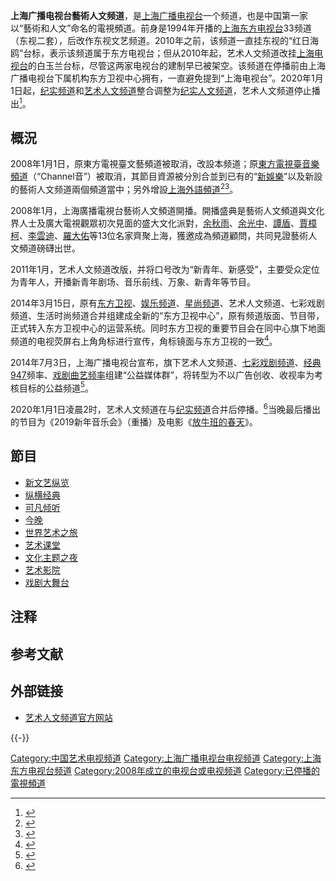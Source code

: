 {{頻道資訊
| 頻道名稱 = 艺术人文频道
| 總部所在 = [[上海市|上海市]]东方路2000号13层
| 播放地區 = [[上海市|上海市]]及部分其它省市
| 開播日期 = 2008年1月1日
| 停播日期 = 2020年1月1日
| 收視率 = 
| 收視率調查時間 = 
| 收視率資料來源 = 
| 頻道口號 =走近經典
| 視頻格式         = [[標準畫質電視|SDTV]]（[[576i|576i]] [[縱橫比_(圖像)|16:9]]）<br/>[[高清晰度电视|HDTV]]（[[1080i|1080i]] [[縱橫比_(圖像)|16:9]]）
| 音頻格式         = [[單聲道|單聲道]]（[[標清|標清]]）<br>[[立体声|立体声]]（[[高清|高清]]）
| 頻道語言         = [[普通話|普通話]]
| 擁有者 = [[上海广播电视台|上海广播电视台]]东方卫视中心公益媒体中心
| 持股者 = 
| 前頻道名稱 = 东视文艺频道
| 被取代名稱 =[[上海广播电视台纪实人文频道|上海广播电视台纪实人文频道]] 
| 集團同類頻道 = 
| 重播服務頻道 =
| 頻道官方網站 = https://www.smg.cn/review/channel/channel_13/index.html
| 備註 = 
| 有線電視供應商01 = 上海市[[东方有线|东方有线]]（全市）
| 有線電視頻道數01 = 5频道（标清）<br>205频道（高清）<ref>{{Cite web |url=http://www.ocn.net.cn/hdds_pdjs.html |title=上海全境整转区有线数字电视频道列表 |accessdate=2018-02-21 |archive-date=2014-06-23 |archive-url=https://web.archive.org/web/20140623175401/http://ocn.net.cn/hdds_pdjs.html |dead-url=no }}</ref>
| 有線電視供應商02 = IPTV
| 有線電視頻道數02 = 艺术人文频道
| 線上收看網站01   = 看看新闻网
| 線上收看網址01   = [http://live.kankanews.com/huikan/?cid=210 免费观看]
}}

'''上海广播电视台藝術人文频道'''，是[[上海广播电视台|上海广播电视台]]一个频道，也是中国第一家以“藝術和人文”命名的電視頻道。前身是1994年开播的[[上海东方电视台|上海东方电视台]]33频道（东视二套），后改作东视文艺频道。2010年之前，该频道一直挂东视的“红日海鸥”台标，表示该频道属于东方电视台；但从2010年起，艺术人文频道改挂[[上海电视台|上海电视台]]的白玉兰台标，尽管这两家电视台的建制早已被架空。该频道在停播前由上海广播电视台下属机构东方卫视中心拥有，一直避免提到“上海电视台”。2020年1月1日起，[[上海广播电视台纪实人文频道|纪实频道]]和[[艺术人文频道|艺术人文频道]]整合调整为[[纪实人文频道|纪实人文频道]]，艺术人文频道停止播出<ref>{{Cite web |url=http://www.shxwcb.com/350989.html |title=纪实人文频道、东方影视频道整合亮相！2020年沪上荧屏“变变变” |accessdate=2019-12-28 |archive-date=2020-11-03 |archive-url=https://web.archive.org/web/20201103123256/http://www.shxwcb.com/350989.html |dead-url=no }}</ref>。

== 概況 ==
2008年1月1日，原東方電視臺文藝頻道被取消，改設本频道；原[[東方電視臺音樂頻道|東方電視臺音樂頻道]]（“Channel音”）被取消，其節目資源被分別合並到已有的“[[新娛樂|新娛樂]]”以及新設的藝術人文频道兩個頻道當中；另外增設[[上海外語頻道|上海外語頻道]]<ref>{{Cite web |url=http://article.pchome.net/content-527082.html |title=上海明年將取消音樂、文藝頻道增加外語頻道 |access-date=2010-05-27 |archive-url=https://web.archive.org/web/20071215152905/http://article.pchome.net/content-527082.html |archive-date=2007-12-15 |dead-url=yes }}</ref><ref>{{Cite web |url=http://www.2005tv.com/eo/shownews.asp?id=674 |title=上海音樂頻道“Channel音”頻道 停播特別報道 |accessdate=2010-05-27 |archive-date=2008-04-24 |archive-url=https://web.archive.org/web/20080424014320/http://www.2005tv.com/eo/shownews.asp?id=674 |dead-url=yes }}</ref>。

2008年1月，上海廣播電視台藝術人文頻道開播。開播盛典是藝術人文頻道與文化界人士及廣大電視觀眾初次見面的盛大文化派對，[[余秋雨|余秋雨]]、[[余光中|余光中]]、[[譚盾|譚盾]]、[[賈樟柯|賈樟柯]]、[[李雲迪|李雲迪]]、[[羅大佑|羅大佑]]等13位名家齊聚上海，獲邀成為頻道顧問，共同見證藝術人文頻道磅礴出世。

2011年1月，艺术人文频道改版，并将口号改为“新青年、新感受”，主要受众定位为青年人，开播新青年剧场、音乐前线、万象、新青年等节目。

2014年3月15日，原有[[东方卫视|东方卫视]]、[[上海娱乐频道|娱乐频道]]、[[星尚频道|星尚频道]]、艺术人文频道、七彩戏剧频道、生活时尚频道合并组建成全新的“东方卫视中心”，原有频道版面、节目带，正式转入东方卫视中心的运营系统。同时东方卫视的重要节目会在同中心旗下地面频道的电视荧屏右上角角标进行宣传，角标镜面与东方卫视的一致<ref>{{Cite web |url=http://www.ttacc.net/a/news/2014/1216/32702.html |title=深度揭秘东方卫视中心 |accessdate=2018-02-21 |archive-date=2017-12-01 |archive-url=https://web.archive.org/web/20171201043108/http://www.ttacc.net/a/news/2014/1216/32702.html |dead-url=no }}</ref>。

2014年7月3日，上海广播电视台宣布，旗下艺术人文频道、[[七彩戏剧频道|七彩戏剧频道]]、[[经典947|经典947]]频率、[[上海戏剧曲艺广播|戏剧曲艺频率]]组建“公益媒体群”，将转型为不以广告创收、收视率为考核目标的公益频道<ref>{{Cite web |url=http://culture.people.com.cn/n/2014/0704/c87423-25239062.html |title=上海广播电视试水公益媒体群 主要播经典艺术 |accessdate=2018-02-21 |archive-date=2018-02-21 |archive-url=https://web.archive.org/web/20180221161717/http://culture.people.com.cn/n/2014/0704/c87423-25239062.html |dead-url=no }}</ref>。

2020年1月1日凌晨2时，艺术人文频道在与[[上海广播电视台纪实频道|纪实频道]]合并后停播。<ref>{{cite web |author1=上海广播电视台（SMG发布） |title=2020年，上海电视荧屏又有新变化！ |url=https://mp.weixin.qq.com/s/ob6IufUluItzulwuQsMg9A |accessdate=2019-12-28 |work=微信公众平台 |date=2019-12-28 |archive-date=2019-12-28 |archive-url=https://web.archive.org/web/20191228114512/https://mp.weixin.qq.com/s/ob6IufUluItzulwuQsMg9A |dead-url=no }}</ref>当晚最后播出的节目为《2019新年音乐会》（重播）及电影《[[放牛班的春天|放牛班的春天]]》。

== 節目 ==
* [[新文艺纵览|新文艺纵览]]  
* [[纵横经典|纵横经典]]  
* [[可凡倾听|可凡倾听]]{{efn|曾用名《倾听》，初期在娱乐频道播出（亦曾在东方卫视播出），后调至该频道播出。}}  
* [[今晚_(SMG节目)|今晚]]{{efn|初期在原星尚频道播出（已并入都市频道），2014年7月调至该频道播出。}}  
* [[世界艺术之旅|世界艺术之旅]]  
* [[艺术课堂|艺术课堂]]
* [[文化主题之夜|文化主题之夜]]
* [[艺术影院|艺术影院]]
* [[戏剧大舞台|戏剧大舞台]]{{efn|七彩戏剧频道首播节目}}

==注释==
{{notelist}}

== 参考文献 ==
{{Reflist|2}}

== 外部链接 ==
* [https://web.archive.org/web/20180221163612/https://www.smg.cn/review/channel/channel_13/index.html 艺术人文频道官方网站]

{{-}}
{{上海广播电视台}}

[[Category:中国艺术电视频道|Category:中国艺术电视频道]]
[[Category:上海广播电视台电视频道|Category:上海广播电视台电视频道]]
[[Category:上海东方电视台频道|Category:上海东方电视台频道]]
[[Category:2008年成立的电视台或电视频道|Category:2008年成立的电视台或电视频道]]
[[Category:已停播的電視頻道|Category:已停播的電視頻道]]
